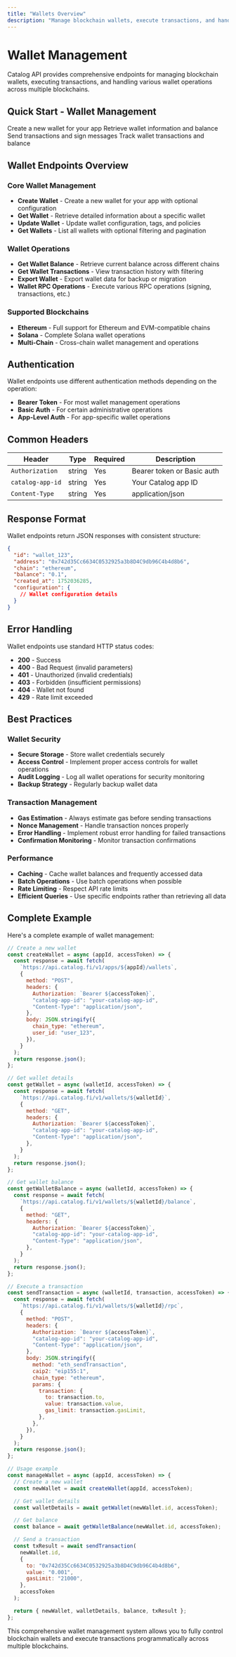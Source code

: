 ```yaml
---
title: "Wallets Overview"
description: "Manage blockchain wallets, execute transactions, and handle wallet operations through our comprehensive Wallets API"
---
```


# Wallet Management

Catalog API provides comprehensive endpoints for managing blockchain wallets, executing transactions, and handling various wallet operations across multiple blockchains.

## Quick Start - Wallet Management

<Steps>
  <Step title="Create Wallet">Create a new wallet for your app</Step>
  <Step title="Get Wallet Details">
    Retrieve wallet information and balance
  </Step>
  <Step title="Execute Transactions">Send transactions and sign messages</Step>
  <Step title="Monitor Activity">Track wallet transactions and balance</Step>
</Steps>

## Wallet Endpoints Overview

### Core Wallet Management

- **Create Wallet** - Create a new wallet for your app with optional configuration
- **Get Wallet** - Retrieve detailed information about a specific wallet
- **Update Wallet** - Update wallet configuration, tags, and policies
- **Get Wallets** - List all wallets with optional filtering and pagination

### Wallet Operations

- **Get Wallet Balance** - Retrieve current balance across different chains
- **Get Wallet Transactions** - View transaction history with filtering
- **Export Wallet** - Export wallet data for backup or migration
- **Wallet RPC Operations** - Execute various RPC operations (signing, transactions, etc.)

### Supported Blockchains

- **Ethereum** - Full support for Ethereum and EVM-compatible chains
- **Solana** - Complete Solana wallet operations
- **Multi-Chain** - Cross-chain wallet management and operations

## Authentication

Wallet endpoints use different authentication methods depending on the operation:

- **Bearer Token** - For most wallet management operations
- **Basic Auth** - For certain administrative operations
- **App-Level Auth** - For app-specific wallet operations

## Common Headers

| Header           | Type   | Required | Description                |
| ---------------- | ------ | -------- | -------------------------- |
| `Authorization`  | string | Yes      | Bearer token or Basic auth |
| `catalog-app-id` | string | Yes      | Your Catalog app ID        |
| `Content-Type`   | string | Yes      | application/json           |

## Response Format

Wallet endpoints return JSON responses with consistent structure:

```json
{
  "id": "wallet_123",
  "address": "0x742d35Cc6634C0532925a3b8D4C9db96C4b4d8b6",
  "chain": "ethereum",
  "balance": "0.1",
  "created_at": 1752036285,
  "configuration": {
    // Wallet configuration details
  }
}
```

## Error Handling

Wallet endpoints use standard HTTP status codes:

- **200** - Success
- **400** - Bad Request (invalid parameters)
- **401** - Unauthorized (invalid credentials)
- **403** - Forbidden (insufficient permissions)
- **404** - Wallet not found
- **429** - Rate limit exceeded

## Best Practices

### Wallet Security

- **Secure Storage** - Store wallet credentials securely
- **Access Control** - Implement proper access controls for wallet operations
- **Audit Logging** - Log all wallet operations for security monitoring
- **Backup Strategy** - Regularly backup wallet data

### Transaction Management

- **Gas Estimation** - Always estimate gas before sending transactions
- **Nonce Management** - Handle transaction nonces properly
- **Error Handling** - Implement robust error handling for failed transactions
- **Confirmation Monitoring** - Monitor transaction confirmations

### Performance

- **Caching** - Cache wallet balances and frequently accessed data
- **Batch Operations** - Use batch operations when possible
- **Rate Limiting** - Respect API rate limits
- **Efficient Queries** - Use specific endpoints rather than retrieving all data

## Complete Example

Here's a complete example of wallet management:

```javascript
// Create a new wallet
const createWallet = async (appId, accessToken) => {
  const response = await fetch(
    `https://api.catalog.fi/v1/apps/${appId}/wallets`,
    {
      method: "POST",
      headers: {
        Authorization: `Bearer ${accessToken}`,
        "catalog-app-id": "your-catalog-app-id",
        "Content-Type": "application/json",
      },
      body: JSON.stringify({
        chain_type: "ethereum",
        user_id: "user_123",
      }),
    }
  );
  return response.json();
};

// Get wallet details
const getWallet = async (walletId, accessToken) => {
  const response = await fetch(
    `https://api.catalog.fi/v1/wallets/${walletId}`,
    {
      method: "GET",
      headers: {
        Authorization: `Bearer ${accessToken}`,
        "catalog-app-id": "your-catalog-app-id",
        "Content-Type": "application/json",
      },
    }
  );
  return response.json();
};

// Get wallet balance
const getWalletBalance = async (walletId, accessToken) => {
  const response = await fetch(
    `https://api.catalog.fi/v1/wallets/${walletId}/balance`,
    {
      method: "GET",
      headers: {
        Authorization: `Bearer ${accessToken}`,
        "catalog-app-id": "your-catalog-app-id",
        "Content-Type": "application/json",
      },
    }
  );
  return response.json();
};

// Execute a transaction
const sendTransaction = async (walletId, transaction, accessToken) => {
  const response = await fetch(
    `https://api.catalog.fi/v1/wallets/${walletId}/rpc`,
    {
      method: "POST",
      headers: {
        Authorization: `Bearer ${accessToken}`,
        "catalog-app-id": "your-catalog-app-id",
        "Content-Type": "application/json",
      },
      body: JSON.stringify({
        method: "eth_sendTransaction",
        caip2: "eip155:1",
        chain_type: "ethereum",
        params: {
          transaction: {
            to: transaction.to,
            value: transaction.value,
            gas_limit: transaction.gasLimit,
          },
        },
      }),
    }
  );
  return response.json();
};

// Usage example
const manageWallet = async (appId, accessToken) => {
  // Create a new wallet
  const newWallet = await createWallet(appId, accessToken);

  // Get wallet details
  const walletDetails = await getWallet(newWallet.id, accessToken);

  // Get balance
  const balance = await getWalletBalance(newWallet.id, accessToken);

  // Send a transaction
  const txResult = await sendTransaction(
    newWallet.id,
    {
      to: "0x742d35Cc6634C0532925a3b8D4C9db96C4b4d8b6",
      value: "0.001",
      gasLimit: "21000",
    },
    accessToken
  );

  return { newWallet, walletDetails, balance, txResult };
};
```

This comprehensive wallet management system allows you to fully control blockchain wallets and execute transactions programmatically across multiple blockchains.
